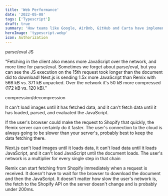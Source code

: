 ```yaml
---
title: 'Web Performance'
date: '2022-05-08'
tags: ['Typescript']
draft: true
summary: 'How teams like Google, AirBnb, GitHub and Carta have implemented authorization at scale'
heroImage: 'typescript.webp'
icon: Authorization
---
```



parse/eval JS

"Fetching in the client also means more JavaScript over the network, and more time for parse/eval. Sometimes we forget about parse/eval, but you can see the JS execution on the 15th request took longer than the document did to download! Next.js is sending 1.5x more JavaScript than Remix with 566 kB vs. 371 kB unpacked. Over the network it's 50 kB more compressed (172 kB vs. 120 kB)."

compression/decompression

It can't load images until it has fetched data, and it can't fetch data until it has loaded, parsed, and evaluated the JavaScript.

If the user's browser could make the request to Shopify that quickly, the Remix server can certainly do it faster. The user's connection to the cloud is always going to be slower than your server's, probably best to keep the data fetching there.

Next.js can't load images until it loads data, it can't load data until it loads JavaScript, and it can't load JavaScript until the document loads. The user's network is a multiplier for every single step in that chain

Remix can start fetching from Shopify immediately when a request is received. It doesn't have to wait for the browser to download the document and then the JavaScript. It doesn't matter how slow the user's network is, the fetch to the Shopify API on the server doesn't change and is probably under 200ms.